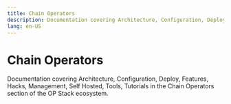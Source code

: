 ```yaml
---
title: Chain Operators
description: Documentation covering Architecture, Configuration, Deploy, Features, Hacks, Management, Self Hosted, Tools, Tutorials in the Chain Operators section of the OP Stack ecosystem.
lang: en-US
---
```



# Chain Operators

Documentation covering Architecture, Configuration, Deploy, Features, Hacks, Management, Self Hosted, Tools, Tutorials in the Chain Operators section of the OP Stack ecosystem.

<Cards>
  <Card title="Chain architecture" href="/builders/chain-operators/architecture" />
  <Card title="Configuration" href="/builders/chain-operators/configuration" />
  <Card title="Deploy" href="/builders/chain-operators/deploy" />
  <Card title="Features" href="/builders/chain-operators/features" />
  <Card title="Hacks" href="/builders/chain-operators/hacks" />
  <Card title="Management" href="/builders/chain-operators/management" />
  <Card title="How to start a self-hosted chain" href="/builders/chain-operators/self-hosted" />
  <Card title="Tools" href="/builders/chain-operators/tools" />
  <Card title="Tutorials" href="/builders/chain-operators/tutorials" />
</Cards>
